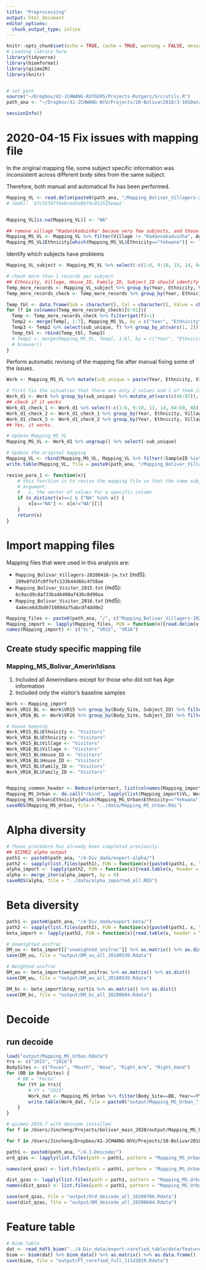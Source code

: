 ```yaml
---
title: "Preprocessing"
output: html_document
editor_options: 
  chunk_output_type: inline
---
```


```r
knitr::opts_chunk$set(echo = TRUE, cache = TRUE, warning = FALSE, message = FALSE)
# Loading library here
library(tidyverse)
library(biomformat)
library(qiime2R)
library(knitr)


# set path
source("~/Dropbox/42-JCHWANG-RUTGERS/Projects-Rutgers/Src/utils.R")
path_ana <- "~/Dropbox/41-JCHWANG-NYU/Projects/10-Bolivar2018/3-16SDataProcessing"

sessionInfo()
```


# 2020-04-15 Fix issues with mapping file
In the original mapping file, some subject specific information was inconsistent across different body sites from the same subject.

Therefore, both manual and automatical fix has been performed.

```r
Mapping_VL <- read.delim(paste0(path_ana, "/Mapping_Bolivar_Villagers-20181108.txt"), stringsAsFactors = F)
# (md5): `47c35f47f6e9ce45e0bf9c052525eee2`


Mapping_VL[is.na(Mapping_VL)] <- "NA"

## remove village "Kadanskaduinha" becaue very few subjects, and those without age information
Mapping_MS_VL <- Mapping_VL %>% filter(Village != "Kadansakaduinha", Age!="NA")
Mapping_MS_VL$Ethnicity[which(Mapping_MS_VL$Ethnicity=="Yekwana")] <- "YEKWANA"
```

Identify which subjects have problems
```r
Mapping_VL_subject <- Mapping_MS_VL %>% select(-c(1:6, 9:10, 13, 14, 64:69, 88)) %>% distinct() %>% mutate(sub_unique = paste(Year, Ethnicity, Village, House_ID, Family_ID, Subject_ID, sep = "-"))

# check more than 1 records per subject
## Ethnicity, Village, House_ID, Family_ID, Subject_ID should identify an individual
Temp_more_records <- Mapping_VL_subject %>% group_by(Year, Ethnicity, Village, House_ID, Family_ID, Subject_ID) %>% filter(n()>1)
Temp_more_records_check <- Temp_more_records %>% group_by(Year, Ethnicity, Village, House_ID, Family_ID, Subject_ID, sub_unique) %>% summarise_all(n_distinct) %>% ungroup() %>% select_if(.predicate = function(x){any(x>1)})

Temp_tbl <- data.frame(Sub = character(), Col = character(), Value = character(), stringsAsFactors = F)
for (f in colnames(Temp_more_records_check)[8:61]){
  Temp <- Temp_more_records_check %>% filter(get(f)>1)
  Temp2 <- merge(Temp[, 1:7], Mapping_MS_VL, by = c("Year", "Ethnicity", "Village", "House_ID", "Family_ID", "Subject_ID"))
  Temp3 <- Temp2 %>% select(sub_unique, f) %>% group_by_at(vars(1, 2)) %>% summarise(N = n()) %>% mutate(Pct = N/sum(N), Value = paste(get(f), Pct, sep = ":")) %>% summarise(Value = paste(Value, collapse = ";")) %>% mutate(Col = f) %>% rename(Sub = sub_unique)
  Temp_tbl <- rbind(Temp_tbl, Temp3)
  # Temp2 <- merge(Mapping_MS_VL, Temp[, 1:6], by = c("Year", "Ethnicity", "Village", "House_ID", "Family_ID", "Subject_ID"))
  # browser()
}

```

Perform automatic revising of the mapping file after manual fixing some of the issues.
```r
Work <- Mapping_MS_VL %>% mutate(sub_unique = paste(Year, Ethnicity, Village, House_ID, Family_ID, Subject_ID, sep = "-"))

# first fix the situation that there are only 2 values and 1 of them is NA
Work_d1 <- Work %>% group_by(sub_unique) %>% mutate_at(vars(c(46:87)), ~revise_para_1(.))
## check if it works
Work_d1_check_1 <- Work_d1 %>% select(-c(1:6, 9:10, 13, 14, 64:69, 88)) %>% distinct()
Work_d1_check_2 <- Work_d1_check_1 %>% group_by(Year, Ethnicity, Village, House_ID, Family_ID, Subject_ID) %>% filter(n()>1)
Work_d1_check_3 <- Work_d1_check_2 %>% group_by(Year, Ethnicity, Village, House_ID, Family_ID, Subject_ID, sub_unique) %>% summarise_all(n_distinct) %>% ungroup() %>% select_if(.predicate = function(x){any(x>1)})
## Yes, it works.

# Update Mapping_MS_VL
Mapping_MS_VL <- Work_d1 %>% ungroup() %>% select(-sub_unique)

# Update the original mapping
Mapping_VL <- rbind(Mapping_MS_VL, Mapping_VL %>% filter(!SampleID %in% Mapping_MS_VL$SampleID))
write.table(Mapping_VL, file = paste0(path_ana, "/Mapping_Bolivar_Villagers-20200416-jw.txt"), quote = F, row.names = F, sep = "\t")

revise_para_1 <- function(x){
    # this function is to revise the mapping file so that the same subject would have the same parasite result consistently, this function could only handle the situation when there are only 2 values and 1 of them is NA
    # argument:
    #   x, the vector of values for a specific column
    if (n_distinct(x)==2 & ("NA" %in% x)) {
        x[x=="NA"] <- x[x!="NA"][1]
    }
    return(x)
}

```

# Import mapping files
Mapping files that were used in this analysis are:

* `Mapping_Bolivar_Villagers-20200416-jw.txt` (md5): `209e8fd3fc0ffefc133b44d66c4f58ae`
* `Mapping_Bolivar_Visitor_2015.txt` (md5): `6c9acd9c8af33ba4b400af436c8d90aa`
* `Mapping_Bolivar_Visitor_2016.txt` (md5): `4a4ece643bd971989da75abcdf4dd0e2`

```r
Mapping_files <- paste0(path_ana, "/", c("Mapping_Bolivar_Villagers-20200416-jw.txt", "Mapping_Bolivar_Visitor_2015.txt", "Mapping_Bolivar_Visitor_2016.txt"))
Mapping_import <- lapply(Mapping_files, FUN = function(x){read.delim(x, stringsAsFactors = F)})
names(Mapping_import) <- c("VL", "VR15", "VR16")
```

## Create study specific mapping file
### Mapping_MS_Bolivar_Amerin1dians
(1) Included all Amerindians except for those who did not has Age information
(2) Included only the visitor's baseline samples
```r
Work <- Mapping_import
Work_VR15_BL <- Work$VR15 %>% group_by(Body_Site, Subject_ID) %>% filter(Days_of_study==min(Days_of_study)) %>% ungroup()
Work_VR16_BL <- Work$VR16 %>% group_by(Body_Site, Subject_ID) %>% filter(Days_of_study==min(Days_of_study)) %>% ungroup()

# House keeping
Work_VR15_BL$Ethnicity <- "Visitors"
Work_VR16_BL$Ethnicity <- "Visitors"
Work_VR15_BL$Village <- "Visitors"
Work_VR16_BL$Village <- "Visitors"
Work_VR15_BL$House_ID <- "Visitors"
Work_VR16_BL$House_ID <- "Visitors"
Work_VR15_BL$Family_ID <- "Visitors"
Work_VR16_BL$Family_ID <- "Visitors"


Mapping_common_header <- Reduce(intersect, list(colnames(Mapping_import$VL), colnames(Work_VR15_BL), colnames(Work_VR16_BL)))
Mapping_MS_Urban <- do.call("rbind", lapply(list(Mapping_import$VL, Work_VR15_BL, Work_VR16_BL), FUN = function(x){x[Mapping_common_header]})) %>% filter(Village != "Kadansakaduinha", !is.na(Age))
Mapping_MS_Urban$Ethnicity[which(Mapping_MS_Urban$Ethnicity=="Yekwana")] <- "YEKWANA"
saveRDS(Mapping_MS_Urban, file = "../data/Mapping_MS_Urban.Rds")
```


# Alpha diversity
```r
# These procedure has already been completed previously.
## QIIME2 alpha output
path1 <- paste0(path_ana, "/4-Div_dada/export-alpha/")
path2 <- sapply(list.files(path1), FUN = function(x){paste0(path1, x, "/data/alpha-diversity.tsv")})
alpha_import <- lapply(path2, FUN = function(x){read.table(x, header = T, sep = "\t", row.names = 1, stringsAsFactors = F)})
alpha <- merge_iter(alpha_import, by = 0)
saveRDS(alpha, file = "../data/alpha_imported_all.RDS")
```

# Beta diversity

```r
path1 <- paste0(path_ana, "/4-Div_dada/export-beta/")
path2 <- sapply(list.files(path1), FUN = function(x){paste0(path1, x, "/data/distance-matrix.tsv")})
beta_import <- lapply(path2, FUN = function(x){read.table(x, header = T, sep = "\t", row.names = 1, stringsAsFactors = F)})

# Unweighted unifrac
DM_uu <- beta_import[["unweighted_unifrac"]] %>% as.matrix() %>% as.dist()
save(DM_uu, file = "output/DM_uu_all_20180530.Rdata")

# Weighted unifrac
DM_wu <- beta_import$weighted_unifrac %>% as.matrix() %>% as.dist()
save(DM_wu, file = "output/DM_wu_all_20180530.Rdata")

DM_bc <- beta_import$bray_curtis %>% as.matrix() %>% as.dist()
save(DM_bc, file = "output/DM_bc_all_20200604.Rdata")
```

# Decoide
## run decoide
```r
load("output/Mapping_MS_Urban.Rdata")
Yrs <- c("2015", "2016")
BodySites <- c("Feces", "Mouth", "Nose", "Right_Arm", "Right_Hand")
for (BB in BodySites) {
    # BB = "Feces"
    for (YY in Yrs){
        # YY = "2015"
        Work_dat <- Mapping_MS_Urban %>% filter(Body_Site==BB, Year==YY)
        write.table(Work_dat, file = paste0("output/Mapping_MS_Urban_", BB, "_", YY, ".txt"), sep = "\t", quote = F, row.names = F)
    }
}
```

```bash
# qiime2-2019.7 with deicode installed
for f in /Users/Jincheng/Projects/bolivar_main_2020/output/Mapping_MS_Urban*.txt; do name=$(basename $f ".txt"); qiime feature-table filter-samples --i-table /Users/Jincheng/Dropbox/41-JCHWANG-NYU/Projects/10-Bolivar2018/3-16SDataProcessing/3-Dada/merged-otu.qza --m-metadata-file $f --o-filtered-table /Users/Jincheng/Dropbox/41-JCHWANG-NYU/Projects/10-Bolivar2018/3-16SDataProcessing/4.1-Deicode/${name}_ft.qza; done &>Deicode.log &

for f in /Users/Jincheng/Dropbox/41-JCHWANG-NYU/Projects/10-Bolivar2018/3-16SDataProcessing/4.1-Deicode/*_ft.qza; do name=$(basename $f "_ft.qza"); qiime deicode rpca --i-table $f --p-min-feature-count 10 --p-min-sample-count 500 --p-n-components 3 --o-biplot /Users/Jincheng/Dropbox/41-JCHWANG-NYU/Projects/10-Bolivar2018/3-16SDataProcessing/4.1-Deicode/${name}_ord.qza --o-distance-matrix /Users/Jincheng/Dropbox/41-JCHWANG-NYU/Projects/10-Bolivar2018/3-16SDataProcessing/4.1-Deicode/${name}_dist.qza; done &>>Deicode.log &
```

```r
path1 <- paste0(path_ana, "/4.1-Deicode/")
ord_qzas <- lapply(list.files(path = path1, pattern = "Mapping_MS_Urban.*ord.qza", full.names = T), read_qza)

names(ord_qzas) <- list.files(path = path1, pattern = "Mapping_MS_Urban.*ord.qza") %>% gsub(pattern = "Mapping_MS_Urban_|_ord.qza", replacement = "", .)

dist_qzas <- lapply(list.files(path = path1, pattern = "Mapping_MS_Urban.*dist.qza", full.names = T), read_qza)
names(dist_qzas) <- list.files(path = path1, pattern = "Mapping_MS_Urban.*dist.qza") %>% gsub(pattern = "Mapping_MS_Urban_|_dist.qza", replacement = "", .)

save(ord_qzas, file = "output/Ord_deicode_all_20200706.Rdata")
save(dist_qzas, file = "output/DM_deicode_all_20200604.Rdata")

```

# Feature table
```r
# Biom table
dat <- read_hdf5_biom("../4-Div_data/export-rarefied_table/data/feature-table.biom") # bddf0151-4eac-4835-9213-2867f2c70c74
biom <- biom(dat) %>% biom_data() %>% as.matrix() %>% as.data.frame()
save(biom, file = "output/FT_rarefied_full_11142019.Rdata")
```

